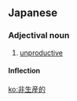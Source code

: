 ==Japanese==
{{ja-kanjitab|ひ|せい|さん|てき|yomi=on}}

===Adjectival noun===
{{ja-adj|infl=na|ひせいさんてき}}

# [[unproductive]]

====Inflection====
{{ja-na|ひせいさんてき}}

[[ko:非生産的]]